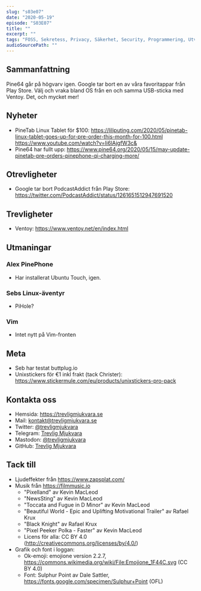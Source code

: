 ```yaml
---
slug: "s03e07"
date: "2020-05-19"
episode: "S03E07"
title: ""
excerpt: ""
tags: "FOSS, Sekretess, Privacy, Säkerhet, Security, Programmering, Utveckling, RaspberryPi, PinePhone, Technology, Linux, Open Source, git, vim, "
audioSourcePath: ""
---
```


## Sammanfattning
Pine64 går på högvarv igen. Google tar bort en av våra favoritappar från Play Store. Välj och vraka bland OS från en och samma USB-sticka med Ventoy. Det, och mycket mer!

## Nyheter
- PineTab Linux Tablet för $100: https://liliputing.com/2020/05/pinetab-linux-tablet-goes-up-for-pre-order-this-month-for-100.html https://www.youtube.com/watch?v=Ii6lAjgfW3c& 
- Pine64 har fullt upp: https://www.pine64.org/2020/05/15/may-update-pinetab-pre-orders-pinephone-qi-charging-more/

## Otrevligheter
- Google tar bort PodcastAddict från Play Store: https://twitter.com/PodcastAddict/status/1261651512947691520

## Trevligheter
- Ventoy: https://www.ventoy.net/en/index.html

## Utmaningar
### Alex PinePhone
- Har installerat Ubuntu Touch, igen. 

### Sebs Linux-äventyr
- PiHole?

### Vim
- Intet nytt på Vim-fronten

## Meta
- Seb har testat buttplug.io
- Unixstickers för €1 inkl frakt (tack Christer): https://www.stickermule.com/eu/products/unixstickers-pro-pack

## Kontakta oss

- Hemsida: https://trevligmjukvara.se
- Mail: kontakt@trevligmjukvara.se
- Twitter: [@trevligmjukvara](https://twitter.com/trevligmjukvara)
- Telegram: [Trevlig Mjukvara](https://t.me/trevligmjukvara)
- Mastodon: [@trevligmjukvara](https://mastodon.linuxkompis.se/@trevligmjukvara)
- GitHub: [Trevlig Mjukvara](https://github.com/trevligmjukvara)

## Tack till

- Ljudeffekter från https://www.zapsplat.com/
- Musik från https://filmmusic.io
  - "Pixelland" av Kevin MacLeod
  - "NewsSting" av Kevin MacLeod
  - "Toccata and Fugue in D Minor" av Kevin MacLeod
  - "Beautiful World - Epic and Uplifting Motivational Trailer" av Rafael Krux
  - "Black Knight" av Rafael Krux
  - "Pixel Peeker Polka - Faster" av Kevin MacLeod
  - Licens för alla: CC BY 4.0 (http://creativecommons.org/licenses/by/4.0/)
- Grafik och font i loggan:
  - Ok-emoji: emojione version 2.2.7, https://commons.wikimedia.org/wiki/File:Emojione_1F44C.svg (CC BY 4.0)
  - Font: Sulphur Point av Dale Sattler, https://fonts.google.com/specimen/Sulphur+Point (OFL)
